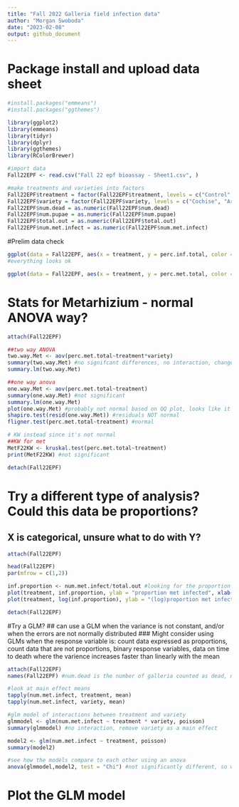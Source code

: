 ```yaml
---
title: "Fall 2022 Galleria field infection data"
author: "Morgan Swoboda"
date: "2023-02-08"
output: github_document
---
```


# Package install and upload data sheet
```r

#install.packages("emmeans")
#install.packages("ggthemes")

library(ggplot2)
library(emmeans)
library(tidyr)
library(dplyr)
library(ggthemes)
library(RColorBrewer)

#import data
Fall22EPF <- read.csv("Fall 22 epf bioassay - Sheet1.csv", )

#make treatments and varieties into factors
Fall22EPF$treatment = factor(Fall22EPF$treatment, levels = c("Control", "10Met", "10Bb"))
Fall22EPF$variety = factor(Fall22EPF$variety, levels = c("Cochise", "Armani"))
Fall22EPF$num.dead = as.numeric(Fall22EPF$num.dead)
Fall22EPF$num.pupae = as.numeric(Fall22EPF$num.pupae)
Fall22EPF$total.out = as.numeric(Fall22EPF$total.out)
Fall22EPF$num.met.infect = as.numeric(Fall22EPF$num.met.infect)
```

#Prelim data check
```r
ggplot(data = Fall22EPF, aes(x = treatment, y = perc.inf.total, color = variety)) + geom_boxplot() + ggtitle("Total infection")
#everything looks ok

ggplot(data = Fall22EPF, aes(x = treatment, y = perc.met.total, color = variety)) + geom_boxplot() + ggtitle("Metarhizium infection")
```
# Stats for Metarhizium - normal ANOVA way?
```r
attach(Fall22EPF)

##two way ANOVA
two.way.Met <- aov(perc.met.total~treatment*variety)
summary(two.way.Met) #no signifcant differences, no interaction, change to one way model instead
summary.lm(two.way.Met)

##one way anova
one.way.Met <- aov(perc.met.total~treatment)
summary(one.way.Met) #not significant
summary.lm(one.way.Met)
plot(one.way.Met) #probably not normal based on QQ plot, looks like it's exponential?
shapiro.test(resid(one.way.Met)) #residuals NOT normal
fligner.test(perc.met.total~treatment) #normal

# KW instead since it's not normal
##KW for met
MetF22KW <- kruskal.test(perc.met.total~treatment)
print(MetF22KW) #not significant

detach(Fall22EPF)
```

# Try a different type of analysis? Could this data be proportions?
## X is categorical, unsure what to do with Y? 
```r
attach(Fall22EPF)

head(Fall22EPF)
par(mfrow = c(1,2))

inf.proportion <- num.met.infect/total.out #looking for the proportion of metarhizium infections out of the number of removed insects
plot(treatment, inf.proportion, ylab = "proportion met infected", xlab("Treatment"))
plot(treatment, log(inf.proportion), ylab = "(log)proportion met infected", xlab("Treatment")) #messes up the plots because of an outlier?

detach(Fall22EPF)
```

#Try a GLM?
## can use a GLM when the variance is not constant, and/or when the errors are not normally distributed
### Might consider using GLMs when the response variable is: count data expressed as proportions, count data that are not proportions, binary response variables, data on time to death where the varience increases faster than linearly with the mean
```r
attach(Fall22EPF)
names(Fall22EPF) #num.dead is the number of galleria counted as dead, num.pupae is the number that pupated, total.out is the sum of num.dead and num.pupae, num.met.infect is the number of galleria that exhibited Metarhizium infections

#look at main effect means
tapply(num.met.infect, treatment, mean)
tapply(num.met.infect, variety, mean)

#glm model of interactions between treatment and variety
glmmodel <- glm(num.met.infect ~ treatment * variety, poisson)
summary(glmmodel) #no interaction, remove variety as a main effect

model2 <- glm(num.met.infect ~ treatment, poisson)
summary(model2)

#see how the models compare to each other using an anova
anova(glmmodel,model2, test = "Chi") #not significantly different, so we're ok using the model2
```
# Plot the GLM model
```r

```

